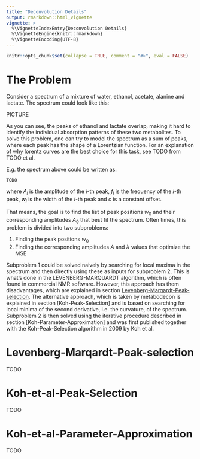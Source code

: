 ```yaml
---
title: "Deconvolution Details"
output: rmarkdown::html_vignette
vignette: >
  %\VignetteIndexEntry{Deconvolution Details}
  %\VignetteEngine{knitr::rmarkdown}
  %\VignetteEncoding{UTF-8}
---
```


```r
knitr::opts_chunk$set(collapse = TRUE, comment = "#>", eval = FALSE)
```

# The Problem

Consider a spectrum of a mixture of water, ethanol, acetate, alanine and lactate. The spectrum could look like this:

PICTURE

As you can see, the peaks of ethanol and lactate overlap, making it hard to identify the individual absorption patterns of these two metabolites. To solve this problem, one can try to model the spectrum as a sum of peaks, where each peak has the shape of a Lorentzian function. For an explanation of why lorentz curves are the best choice for this task, see TODO from TODO et al.

E.g. the spectrum above could be written as:

```
TODO
```

where $A_i$ is the amplitude of the $i$-th peak, $f_i$ is the frequency of the $i$-th peak, $w_i$ is the width of the $i$-th peak and $c$ is a constant offset.

That means, the goal is to find the list of peak positions $w_0$ and their corresponding amplitudes $A_0$ that best fit the spectrum. Often times, this problem is divided into two subproblems:

1. Finding the peak positions $w_0$
2. Finding the corresponding amplitudes $A$ and $\lambda$ values that optimize the MSE

Subproblem 1 could be solved naively by searching for local maxima in the spectrum and then directly using these as inputs for subproblem 2. This is what's done in the LEVENBERG-MARQUARDT algorithm, which is often found in commercial NMR software. However, this approach has them disadvantages, which are explained in section [Levenberg-Marqardt-Peak-selection](#Levenberg-Marqardt-Peak-selection). The alternative approach, which is taken by metabodecon is explained in section [Koh-Peak-Selection] and is based on searching for local minima of the second derivative, i.e. the curvature, of the spectrum. Subproblem 2 is then solved using the iterative procedure described in section [Koh-Parameter-Approximation] and was first published together with the Koh-Peak-Selection algorithm in 2009 by Koh et al.

# Levenberg-Marqardt-Peak-selection

TODO

# Koh-et-al-Peak-Selection

TODO

# Koh-et-al-Parameter-Approximation

TODO
